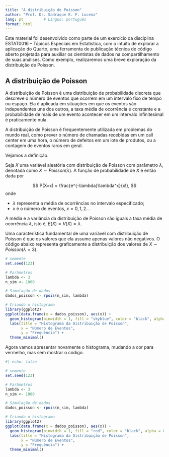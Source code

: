 ```yaml
---
title: "A distribuição de Poisson"
author: "Prof. Dr. Sadraque E. F. Lucena"
lang: pt         # Língua: português
format: html
---
```


Este material foi desenvolvido como parte de um exercício da disciplina ESTAT0016 -- Tópicos Especiais em Estatística, com o intuito de explorar a aplicação do Quarto, uma ferramenta de publicação técnica de código aberto projetada para auxiliar os cientistas de dados na compartilhamento de suas análises. Como exemplo, realizaremos uma breve exploração da distribuição de Poisson.

## A distribuição de Poisson

A distribuição de Poisson é uma distribuição de probabilidade discreta que descreve o número de eventos que ocorrem em um intervalo fixo de tempo ou espaço. Ela é aplicada em situações em que os eventos são independentes uns dos outros, a taxa média de ocorrência é constante e a probabilidade de mais de um evento acontecer em um intervalo infinitesimal é praticamente nula.

A distribuição de Poisson é frequentemente utilizada em problemas do mundo real, como prever o número de chamadas recebidas em um call center em uma hora, o número de defeitos em um lote de produtos, ou a contagem de eventos raros em geral.

Vejamos a definição.

Seja $X$ uma variável aleatória com distribuição de Poisson com parâmetro $\lambda$, denotada como $X\sim Poisson(\lambda)$. A função de probabilidade de $X$ é então dada por

$$
  P(X=x) = \frac{e^{-\lambda}\lambda^x}{x!},
$$
onde

- $\lambda$ representa a média de ocorrências no intervalo especificado;
- $x$ é o número de eventos, $x=0,1,2\ldots$

A média e a variância da distribuição de Poisson são iguais a taxa média de ocorrência $\lambda$, isto é, $E(X)=V(X)=\lambda$. 

Uma característica fundamental de uma variável com distribuição de Poisson é que os valores que ela assume apenas valores não negativos. O código abaixo representa graficamente a distribuição dos valores de $X\sim Poisson(\lambda = 3)$.

```r
# semente
set.seed(123)

# Parâmetros
lambda <- 3
n_sim <- 1000

# Simulação de dados
dados_poisson <- rpois(n_sim, lambda)

# Criando o histograma
library(ggplot2)
ggplot(data.frame(x = dados_poisson), aes(x)) +
  geom_histogram(binwidth = 1, fill = "skyblue", color = "black", alpha = 0.7) +
  labs(title = "Histograma da Distribuição de Poisson",
       x = "Número de Eventos",
       y = "Frequência") +
  theme_minimal()
```

Agora vamos apresentar novamente o histograma, mudando a cor para vermelho, mas sem mostrar o código.

```r
#| echo: false

# semente
set.seed(123)

# Parâmetros
lambda <- 3
n_sim <- 1000

# Simulação de dados
dados_poisson <- rpois(n_sim, lambda)

# Criando o histograma
library(ggplot2)
ggplot(data.frame(x = dados_poisson), aes(x)) +
  geom_histogram(binwidth = 1, fill = "red", color = "black", alpha = 0.7) +
  labs(title = "Histograma da Distribuição de Poisson",
       x = "Número de Eventos",
       y = "Frequência") +
  theme_minimal()
```


